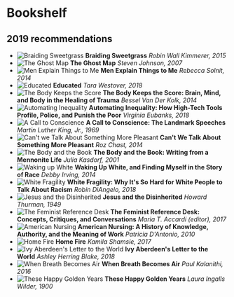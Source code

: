 
<Meta title="Bookshelf" />

<Books>

# Bookshelf

## 2019 recommendations

- ![Braiding Sweetgrass](https://i.gr-assets.com/images/S/compressed.photo.goodreads.com/books/1403405884l/20763843.jpg)
  **Braiding Sweetgrass** *Robin Wall Kimmerer, 2015*
- ![The Ghost Map](https://i.gr-assets.com/images/S/compressed.photo.goodreads.com/books/1441579074l/1022807._SY475_.jpg)
  **The Ghost Map** *Steven Johnson, 2007*
- ![Men Explain Things to Me](https://i.gr-assets.com/images/S/compressed.photo.goodreads.com/books/1393447237l/18528190.jpg)
  **Men Explain Things to Me** *Rebecca Solnit, 2014*
- ![Educated](https://i.gr-assets.com/images/S/compressed.photo.goodreads.com/books/1506026635l/35133922.jpg)
  **Educated** *Tara Westover, 2018*
- ![The Body Keeps the Score](https://i.gr-assets.com/images/S/compressed.photo.goodreads.com/books/1397425897l/18693771.jpg)
  **The Body Keeps the Score: Brain, Mind, and Body in the Healing of Trauma** *Bessel Van Der Kolk, 2014*
- ![Automating Inequality](https://i.gr-assets.com/images/S/compressed.photo.goodreads.com/books/1499698329l/34964830.jpg)
  **Automating Inequality: How High-Tech Tools Profile, Police, and Punish the Poor** *Virginia Eubanks, 2018*
- ![A Call to Conscience](https://i.gr-assets.com/images/S/compressed.photo.goodreads.com/books/1402900198l/225073.jpg)
  **A Call to Conscience: The Landmark Speeches** *Martin Luther King, Jr., 1969*
- ![Can't we Talk About Something More Pleasant](https://i.gr-assets.com/images/S/compressed.photo.goodreads.com/books/1421087235l/18594409.jpg)
  **Can't We Talk About Something More Pleasant** *Roz Chast, 2014*
- ![The Body and the Book](http://www.psupress.org/images/covers/FullSize/978-0-271-03544-4md.jpg)
  **The Body and the Book: Writing from a Mennonite Life** *Julia Kasdorf, 2001* 
- ![Waking up White](https://i.gr-assets.com/images/S/compressed.photo.goodreads.com/books/1391311447l/20665987.jpg)
  **Waking Up White, and Finding Myself in the Story of Race** *Debby Irving, 2014*
- ![White Fragility](https://i.gr-assets.com/images/S/compressed.photo.goodreads.com/books/1548478235l/43708708.jpg)
  **White Fragility: Why It's So Hard for White People to Talk About Racism** *Robin DiAngelo, 2018*
- ![Jesus and the Disinherited](https://i.gr-assets.com/images/S/compressed.photo.goodreads.com/books/1388197579l/208180.jpg)
  **Jesus and the Disinherited** *Howard Thurman, 1949*
- ![The Feminist Reference Desk](https://i.gr-assets.com/images/S/compressed.photo.goodreads.com/books/1508027851l/36414219.jpg)
  **The Feminist Reference Desk: Concepts, Critiques, and Conversations** *Maria T. Accardi (editor), 2017*
- ![American Nursing](https://i.gr-assets.com/images/S/compressed.photo.goodreads.com/books/1348380876l/9433011.jpg)
  **American Nursing: A History of Knowledge, Authority, and the Meaning of Work** *Patricia D'Antonio, 2010*
- ![Home Fire](https://i.gr-assets.com/images/S/compressed.photo.goodreads.com/books/1534180768l/33621427._SY475_.jpg)
  **Home Fire** *Kamila Shamsie, 2017*
- ![Ivy Aberdeen's Letter to the World](https://i.gr-assets.com/images/S/compressed.photo.goodreads.com/books/1502132156l/35604722.jpg)
  **Ivy Aberdeen's Letter to the World** *Ashley Herring Blake, 2018*
- ![When Breath Becomes Air](https://i.gr-assets.com/images/S/compressed.photo.goodreads.com/books/1492677644l/25899336.jpg)
  **When Breath Becomes Air** *Paul Kalanithi, 2016*
- ![These Happy Golden Years](https://i.gr-assets.com/images/S/compressed.photo.goodreads.com/books/1389579632l/77770.jpg)
  **These Happy Golden Years** *Laura Ingalls Wilder, 1900*

</Books>
